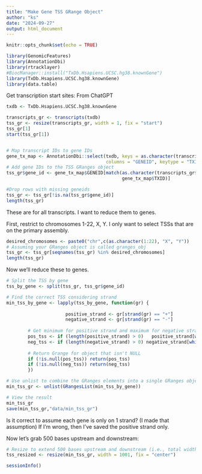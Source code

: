 ```yaml
---
title: "Make Gene TSS GRange Object"
author: "ks"
date: "2024-09-27"
output: html_document
---
```


```r
knitr::opts_chunk$set(echo = TRUE)
```

```r
library(GenomicFeatures)
library(AnnotationDbi)
library(rtracklayer)
#BiocManager::install("TxDb.Hsapiens.UCSC.hg38.knownGene")
library(TxDb.Hsapiens.UCSC.hg38.knownGene)
library(data.table)
```

Get transcription start sites:
From ChatGPT
```r
txdb <- TxDb.Hsapiens.UCSC.hg38.knownGene

transcripts_gr <- transcripts(txdb)
tss_gr <- resize(transcripts_gr, width = 1, fix = "start")
tss_gr[1]
start(tss_gr[1])


# Map transcript IDs to gene IDs
gene_tx_map <- AnnotationDbi::select(txdb, keys = as.character(transcripts_gr$tx_id), 
                                     columns = "GENEID", keytype = "TXID")
# Add gene IDs to the TSS GRanges object
tss_gr$gene_id <- gene_tx_map$GENEID[match(as.character(transcripts_gr$tx_id),
                                           gene_tx_map$TXID)]

#Drop rows with missing geneids
tss_gr <- tss_gr[!is.na(tss_gr$gene_id)]
length(tss_gr)
```

These are for all transcripts. I want to reduce them to genes.

First, restrict to chromosomes 1-22, X, Y.  I only want to select TSSs that are
on the primary assembly.
```r
desired_chromosomes <- paste0("chr",c(as.character(1:22), "X", "Y"))
# Assuming your GRanges object is called granges_obj
tss_gr <- tss_gr[seqnames(tss_gr) %in% desired_chromosomes]
length(tss_gr)
```
Now we'll reduce these to genes.

```r
# Split the TSS by gene
tss_by_gene <- split(tss_gr, tss_gr$gene_id)

# Find the correct TSS considering strand
min_tss_by_gene <- lapply(tss_by_gene, function(gr) {
                    
                      positive_strand <- gr[strand(gr) == "+"]
                      negative_strand <- gr[strand(gr) == "-"]
  
        # Get minimum for positive strand and maximum for negative strand
        pos_tss <- if (length(positive_strand) > 0)   positive_strand[which.min(start(positive_strand))] else NULL
        neg_tss <- if (length(negative_strand) > 0) negative_strand[which.max(start(negative_strand))] else NULL
  
        # Return Grange for object that isn't NULL
        if (!is.null(pos_tss)) return(pos_tss)
        if (!is.null(neg_tss)) return(neg_tss) 
        })

# Use unlist to combine the GRanges elements into a single GRanges object
min_tss_gr <- unlist(GRangesList(min_tss_by_gene))

# View the result
min_tss_gr
save(min_tss_gr,"data/min_tss_gr")
```

Is it correct to assume each gene is only on 1 strand? (I made that assumption)
If I'm wrong, then I've saved the positive strand only.


Now let's grab 500 bases upstream and downstream:
```r
# Resize to extend 500 bases upstream and downstream (i.e., total width of 1001 bp)
tss_resized <- resize(min_tss_gr, width = 1001, fix = "center")
```


```r
sessionInfo()
```

